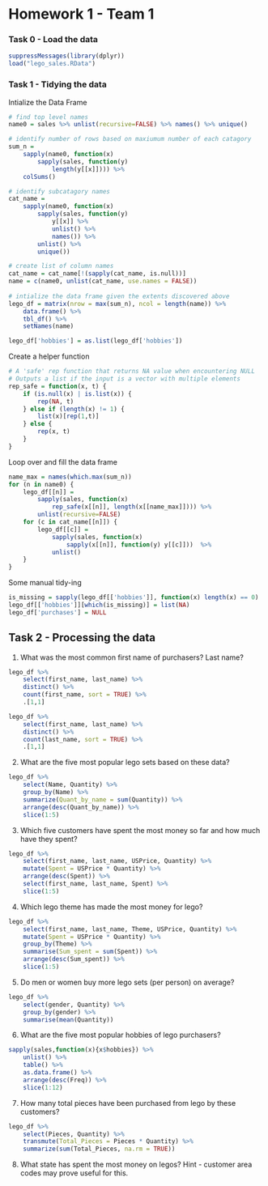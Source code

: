 Homework 1 - Team 1
========================================================

### Task 0 - Load the data

```r
suppressMessages(library(dplyr))
load("lego_sales.RData")
```

### Task 1 - Tidying the data

Intialize the Data Frame
```r
# find top level names
name0 = sales %>% unlist(recursive=FALSE) %>% names() %>% unique()

# identify number of rows based on maxiumum number of each catagory
sum_n = 
    sapply(name0, function(x) 
        sapply(sales, function(y) 
            length(y[[x]]))) %>% 
    colSums()

# identify subcatagory names
cat_name = 
    sapply(name0, function(x)
        sapply(sales, function(y)
            y[[x]] %>% 
            unlist() %>%
            names()) %>%
        unlist() %>% 
        unique()) 

# create list of column names
cat_name = cat_name[!(sapply(cat_name, is.null))]
name = c(name0, unlist(cat_name, use.names = FALSE))
    
# intialize the data frame given the extents discovered above
lego_df = matrix(nrow = max(sum_n), ncol = length(name)) %>%
    data.frame() %>% 
    tbl_df() %>%
    setNames(name)

lego_df['hobbies'] = as.list(lego_df['hobbies'])
```

Create a helper function
```r
# A 'safe' rep function that returns NA value when encountering NULL
# Outputs a list if the input is a vector with multiple elements
rep_safe = function(x, t) {
    if (is.null(x) | is.list(x)) {
        rep(NA, t) 
    } else if (length(x) != 1) {
        list(x)[rep(1,t)]
    } else {
        rep(x, t)
    }
}
```

Loop over and fill the data frame
```r
name_max = names(which.max(sum_n))
for (n in name0) {
    lego_df[[n]] = 
        sapply(sales, function(x) 
            rep_safe(x[[n]], length(x[[name_max]]))) %>%
        unlist(recursive=FALSE)
    for (c in cat_name[[n]]) {
        lego_df[[c]] =
            sapply(sales, function(x) 
                sapply(x[[n]], function(y) y[[c]]))  %>%
            unlist()
    }
}
```

Some manual tidy-ing
```r
is_missing = sapply(lego_df[['hobbies']], function(x) length(x) == 0)
lego_df[['hobbies']][which(is_missing)] = list(NA)
lego_df['purchases'] = NULL
```

## Task 2 - Processing the data

1. What was the most common first name of purchasers? Last name?

```r
lego_df %>%
    select(first_name, last_name) %>%
    distinct() %>%
    count(first_name, sort = TRUE) %>%
    .[1,1]

lego_df %>%
    select(first_name, last_name) %>%
    distinct() %>%
    count(last_name, sort = TRUE) %>%
    .[1,1]
```

2. What are the five most popular lego sets based on these data?

```r
lego_df %>%
    select(Name, Quantity) %>%
    group_by(Name) %>%
    summarize(Quant_by_name = sum(Quantity)) %>%
    arrange(desc(Quant_by_name)) %>%
    slice(1:5)
```

3. Which five customers have spent the most money so far and how much have they spent?

```r
lego_df %>% 
    select(first_name, last_name, USPrice, Quantity) %>%
    mutate(Spent = USPrice * Quantity) %>%
    arrange(desc(Spent)) %>%
    select(first_name, last_name, Spent) %>%
    slice(1:5)
```

4. Which lego theme has made the most money for lego?

```r
lego_df %>% 
    select(first_name, last_name, Theme, USPrice, Quantity) %>%
    mutate(Spent = USPrice * Quantity) %>%
    group_by(Theme) %>%
    summarise(Sum_spent = sum(Spent)) %>%
    arrange(desc(Sum_spent)) %>%
    slice(1:5)
```

5. Do men or women buy more lego sets (per person) on average?

```r
lego_df %>%
    select(gender, Quantity) %>%
    group_by(gender) %>%
    summarise(mean(Quantity))
```

6. What are the five most popular hobbies of lego purchasers?

```r
sapply(sales,function(x){x$hobbies}) %>%
    unlist() %>% 
    table() %>%
    as.data.frame() %>%
    arrange(desc(Freq)) %>%
    slice(1:12)
```

7. How many total pieces have been purchased from lego by these customers?

```r
lego_df %>%
    select(Pieces, Quantity) %>%
    transmute(Total_Pieces = Pieces * Quantity) %>%
    summarize(sum(Total_Pieces, na.rm = TRUE))
```

8. What state has spent the most money on legos? Hint - customer area codes may prove useful for this.

```r
```
